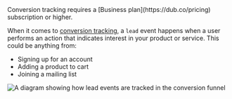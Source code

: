 <Note>
  Conversion tracking requires a [Business plan](https://dub.co/pricing)
  subscription or higher.
</Note>

When it comes to [conversion tracking](/conversions/quickstart), a `lead` event happens when a user performs an action that indicates interest in your product or service. This could be anything from:

- Signing up for an account
- Adding a product to cart
- Joining a mailing list

<Frame>
  <img
    className="rounded-lg border border-gray-100"
    src="https://assets.dub.co/help/conversion-lead-event.png"
    alt="A diagram showing how lead events are tracked in the conversion funnel"
  />
</Frame>
